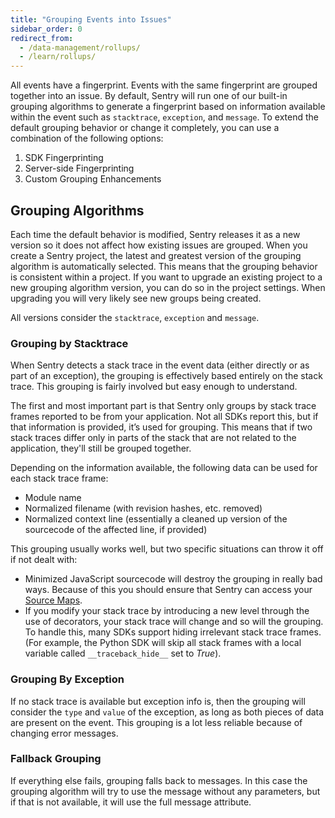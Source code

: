 ```yaml
---
title: "Grouping Events into Issues"
sidebar_order: 0
redirect_from:
  - /data-management/rollups/
  - /learn/rollups/
---
```


All events have a fingerprint. Events with the same fingerprint are grouped together into an issue. By default, Sentry will run one of our built-in grouping algorithms to generate a fingerprint based on information available within the event such as `stacktrace`, `exception`, and `message`. To extend the default grouping behavior or change it completely, you can use a combination of the following options:

1. <Link to="/data-management/event-grouping/sdk-fingerprinting/">SDK Fingerprinting</Link>
2. <Link to="/data-management/event-grouping/server-side-fingerprinting/">Server-side Fingerprinting</Link>
3. <Link to="/data-management/event-grouping/grouping-enhancements/">Custom Grouping Enhancements</Link>

## Grouping Algorithms

Each time the default behavior is modified, Sentry releases it as a new version so it does not affect how existing issues are grouped. When you create a Sentry project, the latest and greatest version of the grouping algorithm is automatically selected. This means that the grouping behavior is consistent within a project. If you want to upgrade an existing project to a new grouping algorithm version, you can do so in the project settings. When upgrading you will very likely see new groups being created.

All versions consider the `stacktrace`, `exception` and `message`.

### Grouping by Stacktrace

When Sentry detects a stack trace in the event data (either directly or as part of an exception), the grouping is effectively based entirely on the stack trace. This grouping is fairly involved but easy enough to understand.

The first and most important part is that Sentry only groups by stack trace frames reported to be from your application. Not all SDKs report this, but if that information is provided, it’s used for grouping. This means that if two stack traces differ only in parts of the stack that are not related to the application, they'll still be grouped together.

Depending on the information available, the following data can be used for each stack trace frame:

- Module name
- Normalized filename (with revision hashes, etc. removed)
- Normalized context line (essentially a cleaned up version of the sourcecode of the affected line, if provided)

This grouping usually works well, but two specific situations can throw it off if not dealt with:

- Minimized JavaScript sourcecode will destroy the grouping in really bad ways. Because of this you should ensure that Sentry can access your [Source Maps](/platforms/javascript/#source-maps).
- If you modify your stack trace by introducing a new level through the use of decorators, your stack trace will change and so will the grouping. To handle this, many SDKs support hiding irrelevant stack trace frames. (For example, the Python SDK will skip all stack frames with a local variable called `__traceback_hide__` set to _True_).

### Grouping By Exception

If no stack trace is available but exception info is, then the grouping will consider the `type` and `value` of the exception, as long as both pieces of data are present on the event. This grouping is a lot less reliable because of changing error messages.

### Fallback Grouping

If everything else fails, grouping falls back to messages. In this case the grouping algorithm will try to use the message without any parameters, but if that is not available, it will use the full message attribute.
